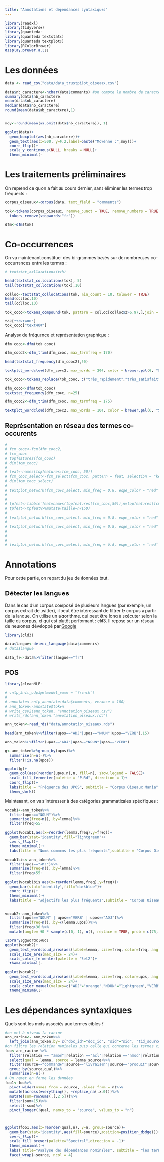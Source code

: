 ```yaml
---
title: "Annotations et dépendances syntaxiques"
---
```


```r
library(readxl)
library(tidyverse)
library(quanteda)
library(quanteda.textstats)
library(quanteda.textplots)
library(RColorBrewer)
display.brewer.all()
```

# Les données

```r
data <- read_csv("data/data_trustpilot_oiseaux.csv")

data$nb_caractere<-nchar(data$comments) #on compte le nombre de caractère de chaque commentaire
summary(data$nb_caractere)
mean(data$nb_caractere)
median(data$nb_caractere)
round(mean(data$nb_caractere),1)


moy<-round(mean(na.omit(data$nb_caractere)), 1)

ggplot(data)+
  geom_boxplot(aes(nb_caractere))+
  geom_text(aes(x=500, y=0.2,label=paste("Moyenne :",moy)))+
  coord_flip()+
  scale_y_continuous(NULL, breaks = NULL)+
  theme_minimal()

```

# Les traitements préliminaires

On reprend ce qu'on a fait au cours dernier, sans éliminer les termes trop fréquents :

```r
corpus_oiseaux<-corpus(data, text_field = "comments")

tok<-tokens(corpus_oiseaux, remove_punct = TRUE, remove_numbers = TRUE, remove_symbols = TRUE)%>%
  tokens_remove(stopwords("fr"))

dfm<-dfm(tok)

```

# Co-occurrences

On va maintenant constituer des bi-grammes basés sur de nombreuses co-occurrences entre les termes :

```r
# textstat_collocations(tok)

head(textstat_collocations(tok), 5)
tail(textstat_collocations(tok),10)

colloc<-textstat_collocations(tok, min_count = 10, tolower = TRUE)
head(colloc,10)
tail(colloc,10)

tok_cooc<-tokens_compound(tok, pattern = colloc[colloc$z>6.97,],join = TRUE)

tok["text400"]
tok_cooc["text400"]

```

Analyse de fréquence et représentation graphique :

```r
dfm_cooc<-dfm(tok_cooc)

dfm_cooc2<-dfm_trim(dfm_cooc, max_termfreq = 170)

head(textstat_frequency(dfm_cooc2),20)

textplot_wordcloud(dfm_cooc2, max_words = 200, color = brewer.pal(6, "Set2"))

tok_cooc<-tokens_replace(tok_cooc, c("très_rapidement","très_satisfait"), c("très_rapide","très_satisfaite"))

dfm_cooc<-dfm(tok_cooc)
textstat_frequency(dfm_cooc, n=25)

dfm_cooc2<-dfm_trim(dfm_cooc, max_termfreq = 175)

textplot_wordcloud(dfm_cooc2, max_words = 100, color = brewer.pal(6, "Set2"))
```

## Représentation en réseau des termes co-occurents

```r
# 
# fcm_cooc<-fcm(dfm_cooc2)
# fcm_cooc
# topfeatures(fcm_cooc)
# dim(fcm_cooc)
# 
# feat<-names(topfeatures(fcm_cooc, 50))
# fcm_cooc_select<-fcm_select(fcm_cooc, pattern = feat, selection = "keep")
# dim(fcm_cooc_select)
# 
# textplot_network(fcm_cooc_select, min_freq = 0.8, edge_color = "red" , edge_alpha = 0.5, vertex_color = "blue",vertex_size = 3, vertex_labelcolor = "darkblue", omit_isolated = FALSE)
# 
# 
# tpfeat<-tibble(feat=names(topfeatures(fcm_cooc,50)),n=topfeatures(fcm_cooc,50))
# tpfeat<-tpfeat%>%mutate(taille=n/150)
# 
# textplot_network(fcm_cooc_select, min_freq = 0.8, edge_color = "red" , edge_alpha = 0.5, vertex_color = "blue",vertex_size = tpfeat$taille, vertex_labelcolor = "darkblue", omit_isolated = FALSE)
# 
# textplot_network(fcm_cooc_select, min_freq = 0.8, edge_color = "red" , edge_alpha = 0.5, vertex_color = "blue", vertex_labelsize =  tpfeat$taille, vertex_labelcolor = "darkblue", omit_isolated = FALSE)
# 
# 
# 
# textplot_network(fcm_cooc_select, min_freq = 0.8, edge_color = "red" , edge_alpha = 0.5, vertex_color = "blue",vertex_size = tpfeat$taille, vertex_labelsize =  tpfeat$taille, vertex_labelcolor = "darkblue", omit_isolated = FALSE)

```

# Annotations

Pour cette partie, on repart du jeu de données brut.

## Détecter les langues

Dans le cas d'un corpus composé de plusieurs langues (par exemple, un corpus extrait de twitter), il peut être intéressant de filtrer le corpus à partir de la langue. On utilise un algorithme, qui peut être long à exécuter selon la taille du corpus, et qui est plutôt performant : cld3. Il repose sur un réseau de neurones développé par [Google](https://github.com/ropensci/cld3/blob/master/README.md)

```r
library(cld3)

data$langue<-detect_language(data$comments)
# data$langue

data_fr<-data%>%filter(langue=="fr")

```

## POS

```r
library(cleanNLP)

# cnlp_init_udpipe(model_name = "french")
# 
# annotate<-cnlp_annotate(data$comments, verbose = 100)
# ann_token<-annotate$token
# write_csv2(ann_token, "annotation_oiseaux.csv")
# write_rds(ann_token,"annotation_oiseaux.rds")

ann_token<-read_rds("data/annotation_oiseaux.rds")

head(ann_token%>%filter(upos=="ADJ"|upos=="NOUN"|upos=="VERB"),15)

ann_token%>%filter(upos=="ADJ"|upos=="NOUN"|upos=="VERB")

g<-ann_token%>%group_by(upos)%>%
  summarise(n=n())%>%
  filter(!is.na(upos))

ggplot(g)+
  geom_col(aes(reorder(upos,n),n, fill=n), show.legend = FALSE)+
  scale_fill_fermenter(palette = "PuRd", direction = 1)+
  coord_flip()+
  labs(title = "Fréquence des UPOS", subtitle = "Corpus Oiseaux Mania", caption = "Data TrustPilot", x=NULL, y=NULL)+
  theme_dark()
```

Maintenant, on va s'intéresser à des catégories grammaticales spécifiques :

```r

vocab1<-ann_token%>%
  filter(upos=="NOUN")%>%
  summarise(freq=n(),.by=lemma)%>%
  filter(freq>55)

ggplot(vocab1,aes(x=reorder(lemma,freq),y=freq))+
  geom_bar(stat="identity",fill="lightgreen")+
  coord_flip()+
  theme_minimal()+
  labs(title = "Noms communs les plus fréquents",subtitle = "Corpus Oiseaux Mania", caption="Data : TrustPilot",x="Noms commun",y="Fréquence")

vocab1bis<-ann_token%>%
  filter(upos=="ADJ")%>%
  summarise(freq=n(),.by=lemma)%>%
  filter(freq>55)

ggplot(vocab1bis,aes(x=reorder(lemma,freq),y=freq))+
  geom_bar(stat="identity",fill="darkblue")+
  coord_flip()+
  theme_minimal()+
  labs(title = "Adjectifs les plus fréquents",subtitle = "Corpus Oiseaux Mania", caption="Data : TrustPilot",x="Adjectifs",y="Fréquence")


vocab2<-ann_token%>%
  filter(upos=="NOUN" | upos=="VERB" | upos=="ADJ")%>%
  summarise(freq=n(),.by=c(lemma,upos))%>%
  filter(freq>30)%>%
  mutate(angle= 90 * sample(c(0, 1), n(), replace = TRUE, prob = c(75, 25)))

library(ggwordcloud)
ggplot(vocab2)+
  geom_text_wordcloud_area(aes(label=lemma, size=freq, color=freq, angle=angle))+
  scale_size_area(max_size = 24)+
  scale_color_fermenter(palette = "Set2")+
  theme_minimal()

ggplot(vocab2)+
  geom_text_wordcloud_area(aes(label=lemma, size=freq, color=upos, angle=angle))+
  scale_size_area(max_size = 24)+
  scale_color_manual(values=c("ADJ"="orange","NOUN"="lightgreen","VERB"="purple"))+
  theme_minimal()

```

# Les dépendances syntaxiques

Quels sont les mots associés aux termes cibles ?

```r

#on met à niveau la racine
ann_racine<- ann_token%>%
  left_join(ann_token,by= c("doc_id"="doc_id", "sid"="sid", "tid_source"="tid"), suffix=c("", "_source"))
#on filtre les relation nominales puis celle qui concerne les termes cibles
foo<-ann_racine %>%
  filter(relation == "amod"|relation =="acl"|relation =="nmod"|relation =="appos") %>%
  select(qual = lemma, source = lemma_source)%>%
  filter(source=="commande"|source=="livraison"|source=="produit"|source=="prix")%>% 
  group_by(source,qual)%>%
  summarise(n=n())
# On remet en forme les données
foo1<-foo%>%
  pivot_wider(names_from = source, values_from = n)%>%
  mutate(across(everything(), ~replace_na(.x,0)))%>%
  mutate(sum=rowSums(.[,2:5]))%>%
  filter(sum>15)%>%
  select(-sum)%>%
  pivot_longer(!qual, names_to = "source", values_to = "n")



ggplot(foo1,aes(x=reorder(qual,n), y=n, group=source))+
  geom_bar(stat="identity",aes(fill=source),position=position_dodge())+
  coord_flip()+
  scale_fill_brewer(palette="Spectral",direction = -1)+
  theme_minimal()+ 
  labs( title="Analyse des dépendances nominales", subtitle = "les termes du site et du service",caption = "Data : TrustPilot sur Oiseaux Mania", x="tokens dépendants", y="Fréquence", fill="Termes")+
  facet_wrap(~source, ncol = 4)
```
